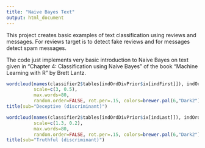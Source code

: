 ```yaml
---
title: "Naive Bayes Text"
output: html_document
---
```


This project creates basic examples of text classification using reviews and messages.
For reviews target is to detect fake reviews and for messages detect spam messages.

The code just implements very basic introduction to Naive Bayes on text given in "Chapter 4: Classification using Naive Bayes" of the book "Machine Learning with R" by Brett Lantz.


```r
wordcloud(names(classifier2$tables[indOrdDivPrior$ix[indFirst]]), indOrdDivPrior$x[indFirst], 
          scale=c(3, 0.5),
          max.words=80, 
          random.order=FALSE, rot.per=.15, colors=brewer.pal(6,"Dark2"))
title(sub="Deceptive (discriminant)")
```

```r
wordcloud(names(classifier2$tables[indOrdDivPrior$ix[indLast]]), indOrdDivPrior$x[indLast], 
          scale=c(1.3, 0.2),
          max.words=80, 
          random.order=FALSE, rot.per=.15, colors=brewer.pal(6,"Dark2"))
title(sub="Truthful (discriminant)")
```